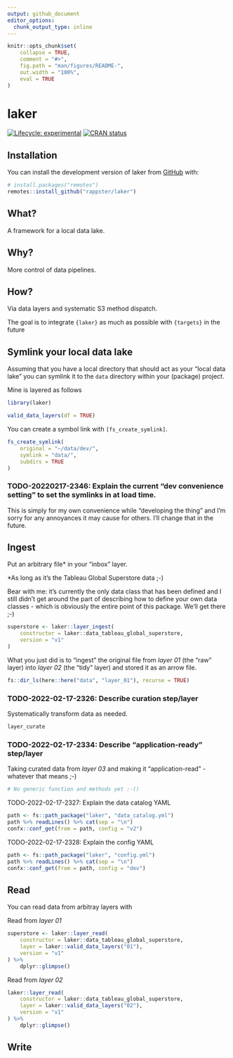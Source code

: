 ```yaml
---
output: github_document
editor_options: 
  chunk_output_type: inline
---
```


<!-- README.md is generated from README.Rmd. Please edit that file -->

```r
knitr::opts_chunk$set(
    collapse = TRUE,
    comment = "#>",
    fig.path = "man/figures/README-",
    out.width = "100%",
    eval = TRUE
)
```

# laker

<!-- badges: start -->
[![Lifecycle: experimental](https://img.shields.io/badge/lifecycle-experimental-orange.svg)](https://lifecycle.r-lib.org/articles/stages.html#experimental)
[![CRAN status](https://www.r-pkg.org/badges/version/valid)](https://CRAN.R-project.org/package=valid)
<!-- badges: end -->

## Installation

You can install the development version of laker from [GitHub](https://github.com/) with:

```r
# install.packages("remotes")
remotes::install_github("rappster/laker")
```

## What?

A framework for a local data lake.

## Why?

More control of data pipelines.

## How?

Via data layers and systematic S3 method dispatch.

The goal is to integrate `{laker}` as much as possible with `{targets}` in the future

## Symlink your local data lake

Assuming that you have a local directory that should act as your "local data lake" you can symlink it to the `data` directory within your (package) project.

Mine is layered as follows

```r
library(laker)
```

```r
valid_data_layers(df = TRUE)
```

You can create a symbol link with `[fs_create_symlink]`.

```r
fs_create_symlink(
    original = "~/data/dev/",
    symlink = "data/",
    subdirs = TRUE
)
```

### TODO-20220217-2346: Explain the current "dev convenience setting" to set the symlinks in at load time.

This is simply for my own convenience while "developing the thing" and I'm sorry
for any annoyances it may cause for others. I'll change that in the future.

## Ingest

Put an arbitrary file* in your "inbox" layer.

*As long as it's the Tableau Global Superstore data ;-)

Bear with me: it's currently the only data class that has been defined and I still didn't get around the part of describing how to define your own data classes - which is obviously the entire point of this package. We'll get there ;-)

```r
superstore <- laker::layer_ingest(
    constructor = laker::data_tableau_global_superstore,
    version = "v1"
)
```

What you just did is to "ingest" the original file from *layer 01* (the "raw"
layer) into *layer 02* (the "tidy" layer) and stored it as an arrow file.

```r
fs::dir_ls(here::here("data", "layer_01"), recurse = TRUE)
```

### TODO-2022-02-17-2326: Describe curation step/layer

Systematically transform data as needed.

```r
layer_curate
```

### TODO-2022-02-17-2334: Describe "application-ready" step/layer

Taking curated data from *layer 03* and making it "application-read" - whatever
that means ;-)

```r
# No generic function and methods yet :-()
```

TODO-2022-02-17-2327: Explain the data catalog YAML

```r
path <- fs::path_package("laker", "data_catalog.yml")
path %>% readLines() %>% cat(sep = "\n")
confx::conf_get(from = path, config = "v2")
```

TODO-2022-02-17-2328: Explain the config YAML

```r
path <- fs::path_package("laker", "config.yml")
path %>% readLines() %>% cat(sep = "\n")
confx::conf_get(from = path, config = "dev")
```

## Read

You can read data from arbitray layers with

Read from *layer 01*

```r
superstore <- laker::layer_read(
    constructor = laker::data_tableau_global_superstore,
    layer = laker::valid_data_layers("01"),
    version = "v1"
) %>% 
    dplyr::glimpse()
```

Read from *layer 02*

```r
laker::layer_read(
    constructor = laker::data_tableau_global_superstore,
    layer = laker::valid_data_layers("02"),
    version = "v1"
) %>% 
    dplyr::glimpse()
```

## Write

